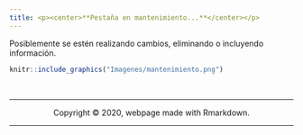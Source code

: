 ```yaml
---
title: <p><center>**Pestaña en mantenimiento...**</center></p> 
---
```


Posiblemente se estén realizando cambios, eliminando o incluyendo información. 

```r
knitr::include_graphics("Imagenes/mantenimiento.png")
```

<br>
<hr>
<p><center>Copyright &copy; 2020, webpage made with Rmarkdown.</center></p>
<hr>